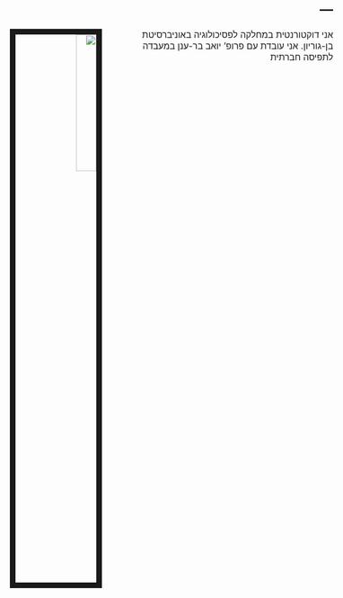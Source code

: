 ---
---
<html dir="rtl" lang="he">
<title>מעין נבון | אוניברסיטת בן-גוריון</title>

<link rel="stylesheet" href="styles.css" type="text/css">
<link rel="stylesheet" href="site_libs/academicons-1.8.6/css/academicons.css"/>

<img src="images/me_crop.jpg" style="width:25%; border:10px solid; margin-right: 20px" align="left">

<style type="text/css"> body, td { font-size: 16px; } pre { font-size: 12px } </style>

אני דוקטורנטית במחלקה לפסיכולוגיה באוניברסיטת בן-גוריון. אני עובדת עם פרופ' יואב בר-ענן במעבדה לתפיסה חברתית

